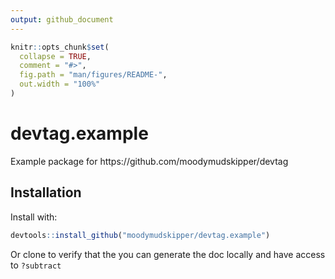 ```yaml
---
output: github_document
---
```


<!-- README.md is generated from README.Rmd. Please edit that file -->

```r
knitr::opts_chunk$set(
  collapse = TRUE,
  comment = "#>",
  fig.path = "man/figures/README-",
  out.width = "100%"
)
```

# devtag.example

Example package for https://github.com/moodymudskipper/devtag

## Installation

Install with:

``` r
devtools::install_github("moodymudskipper/devtag.example")
```

Or clone to verify that the you can generate the doc locally and have access to `?subtract` 
